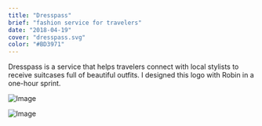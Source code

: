 ```yaml
---
title: "Dresspass"
brief: "fashion service for travelers"
date: "2018-04-19"
cover: "dresspass.svg"
color: "#BD3971"
---
```


Dresspass is a service that helps travelers connect with local stylists to receive suitcases full of beautiful outfits. I designed this logo with Robin in a one-hour sprint.

![Image](@/images/projects/dresspass/dresspass-logotype.png)

![Image](@/images/projects/dresspass/dresspass-icon.png)
